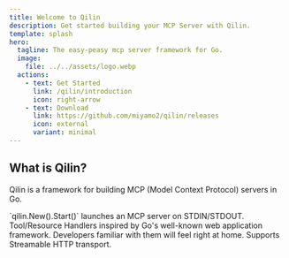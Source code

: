 ```yaml
---
title: Welcome to Qilin
description: Get started building your MCP Server with Qilin.
template: splash
hero:
  tagline: The easy-peasy mcp server framework for Go.
  image:
    file: ../../assets/logo.webp
  actions:
    - text: Get Started
      link: /qilin/introduction
      icon: right-arrow
    - text: Download
      link: https://github.com/miyamo2/qilin/releases
      icon: external
      variant: minimal
---
```




## What is Qilin?

Qilin is a framework for building MCP (Model Context Protocol) servers in Go.

<CardGrid>
	<Card title="Impl MCP server in a minute" icon="seti:clock">
        `qilin.New().Start()` launches an MCP server on STDIN/STDOUT.
	</Card>
	<Card title="Familiar look and feel" icon="heart">
        Tool/Resource Handlers inspired by Go's well-known web application framework. Developers familiar with them will feel right at home.
	</Card>
	<Card title="Streamable HTTP" icon="right-caret">
        Supports Streamable HTTP transport.
	</Card>
</CardGrid>
